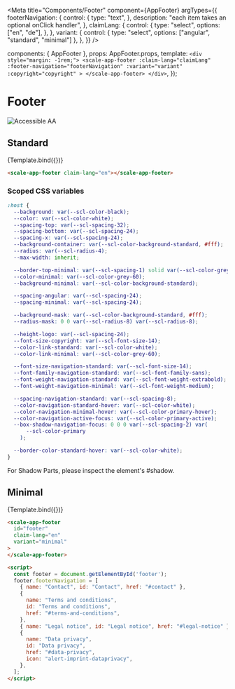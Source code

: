 
<Meta
  title="Components/Footer"
  component={AppFooter}
  argTypes={{
    footerNavigation: {
      control: {
        type: "text",
      },
      description: "each item takes an optional onClick handler",
    },
    claimLang: {
      control: {
        type: "select",
        options: ["en", "de"],
      },
    },
    variant: {
      control: { type: "select", options: ["angular", "standard", "minimal"] },
    },
  }}
/>

  components: { AppFooter },
  props: AppFooter.props,
  template: `
    <div style="margin: -1rem;">
      <scale-app-footer
        :claim-lang="claimLang"
        :footer-navigation="footerNavigation"
        :variant="variant"
        :copyright="copyright"
      >
      </scale-app-footer>
    </div>
  `,
});

<div
  style={{
    display: "inline-flex",
    alignItems: "center",
    justifyContent: "space-between",
    width: "100%",
  }}
>
  <h1>Footer</h1>
  <img src="assets/aa.png" alt="Accessible AA" />
</div>

## Standard

<Canvas withSource="none">
  <Story
    name="Standard"
    inline={false}
    height={500}
    args={{
      claimLang: "en",
      footerNavigation: JSON.stringify(footerNavigation),
    }}
  >
    {Template.bind({})}
  </Story>
</Canvas>

<ArgsTable story="Standard" />

```html
<scale-app-footer claim-lang="en"></scale-app-footer>
```

### Scoped CSS variables

```css
:host {
  --background: var(--scl-color-black);
  --color: var(--scl-color-white);
  --spacing-top: var(--scl-spacing-32);
  --spacing-bottom: var(--scl-spacing-24);
  --spacing-x: var(--scl-spacing-24);
  --background-container: var(--scl-color-background-standard, #fff);
  --radius: var(--scl-radius-4);
  --max-width: inherit;

  --border-top-minimal: var(--scl-spacing-1) solid var(--scl-color-grey-20);
  --color-minimal: var(--scl-color-grey-60);
  --background-minimal: var(--scl-color-background-standard);

  --spacing-angular: var(--scl-spacing-24);
  --spacing-minimal: var(--scl-spacing-24);

  --background-mask: var(--scl-color-background-standard, #fff);
  --radius-mask: 0 0 var(--scl-radius-8) var(--scl-radius-8);

  --height-logo: var(--scl-spacing-24);
  --font-size-copyright: var(--scl-font-size-14);
  --color-link-standard: var(--scl-color-white);
  --color-link-minimal: var(--scl-color-grey-60);

  --font-size-navigation-standard: var(--scl-font-size-14);
  --font-family-navigation-standard: var(--scl-font-family-sans);
  --font-weight-navigation-standard: var(--scl-font-weight-extrabold);
  --font-weight-navigation-minimal: var(--scl-font-weight-medium);

  --spacing-navigation-standard: var(--scl-spacing-8);
  --color-navigation-standard-hover: var(--scl-color-white);
  --color-navigation-minimal-hover: var(--scl-color-primary-hover);
  --color-navigation-active-focus: var(--scl-color-primary-active);
  --box-shadow-navigation-focus: 0 0 0 var(--scl-spacing-2) var(
      --scl-color-primary
    );

  --border-color-standard-hover: var(--scl-color-white);
}
```

For Shadow Parts, please inspect the element's #shadow.

## Minimal

<Canvas withSource="none">
  <Story
    name="Minimal"
    inline={false}
    height={500}
    args={{
      claimLang: "en",
      footerNavigation: JSON.stringify(footerNavigation),
      variant: "minimal",
    }}
  >
    {Template.bind({})}
  </Story>
</Canvas>

```html
<scale-app-footer
  id="footer"
  claim-lang="en"
  variant="minimal"
>
</scale-app-footer>

<script>
  const footer = document.getElementById('footer');
  footer.footerNavigation = [
    { name: "Contact", id: "Contact", href: "#contact" },
    {
      name: "Terms and conditions",
      id: "Terms and conditions",
      href: "#terms-and-conditions",
    },
    { name: "Legal notice", id: "Legal notice", href: "#legal-notice" },
    {
      name: "Data privacy",
      id: "Data privacy",
      href: "#data-privacy",
      icon: "alert-imprint-dataprivacy",
    },
  ];
</script>
```
